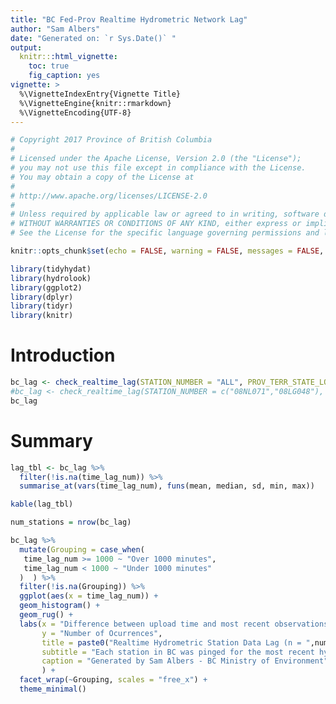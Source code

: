 ```yaml
---
title: "BC Fed-Prov Realtime Hydrometric Network Lag"
author: "Sam Albers"
date: "Generated on: `r Sys.Date()` "
output:
  knitr:::html_vignette:
    toc: true
    fig_caption: yes
vignette: >
  %\VignetteIndexEntry{Vignette Title}
  %\VignetteEngine{knitr::rmarkdown}
  %\VignetteEncoding{UTF-8}
---
```


```r
# Copyright 2017 Province of British Columbia
# 
# Licensed under the Apache License, Version 2.0 (the "License");
# you may not use this file except in compliance with the License.
# You may obtain a copy of the License at
# 
# http://www.apache.org/licenses/LICENSE-2.0
# 
# Unless required by applicable law or agreed to in writing, software distributed under the License is distributed on an "AS IS" BASIS,
# WITHOUT WARRANTIES OR CONDITIONS OF ANY KIND, either express or implied.
# See the License for the specific language governing permissions and limitations under the License.

knitr::opts_chunk$set(echo = FALSE, warning = FALSE, messages = FALSE, fig.width = 8, fig.height = 12)

library(tidyhydat)
library(hydrolook)
library(ggplot2)
library(dplyr)
library(tidyr)
library(knitr)


```


# Introduction
```r
bc_lag <- check_realtime_lag(STATION_NUMBER = "ALL", PROV_TERR_STATE_LOC = "BC")
#bc_lag <- check_realtime_lag(STATION_NUMBER = c("08NL071","08LG048"), PROV_TERR_STATE_LOC = "BC")
bc_lag
```

# Summary
```r
lag_tbl <- bc_lag %>%
  filter(!is.na(time_lag_num)) %>%
  summarise_at(vars(time_lag_num), funs(mean, median, sd, min, max))

kable(lag_tbl)

```

```r
num_stations = nrow(bc_lag)

bc_lag %>%
  mutate(Grouping = case_when(
   time_lag_num >= 1000 ~ "Over 1000 minutes", 
   time_lag_num < 1000 ~ "Under 1000 minutes"
  )  ) %>%
  filter(!is.na(Grouping)) %>%
  ggplot(aes(x = time_lag_num)) +
  geom_histogram() +
  geom_rug() +
  labs(x = "Difference between upload time and most recent observations (minutes)",
       y = "Number of Ocurrences",
       title = paste0("Realtime Hydrometric Station Data Lag (n = ",num_stations,")"),
       subtitle = "Each station in BC was pinged for the most recent hydrometric observation. The difference between this value and the time of data upload is considered the lag time",
       caption = "Generated by Sam Albers - BC Ministry of Environment"
       ) +
  facet_wrap(~Grouping, scales = "free_x") +
  theme_minimal()
```


